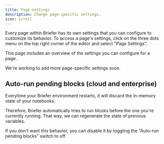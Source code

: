 ```yaml
---
title: Page settings
description: Change page-specific settings.
icon: scroll
---
```


Every page within Briefer has its own settings that you can configure to customize its behavior. To access a page's settings, click on the three dots menu on the top right corner of the editor and select "Page Settings".

This page includes an overview of the settings you can configure for a page.

<Info>We're working to add more page-specific settings soon.</Info>

## Auto-run pending blocks (cloud and enterprise)

Everytime your Briefer environment restarts, it will discard the in-memory state of your notebooks.

Therefore, Briefer automatically tries to run blcoks before the one you're currently running. That way, we can regenerate the state of previous variables.

If you don't want this behavior, you can disable it by toggling the "Auto-run pending blocks" switch to off.
